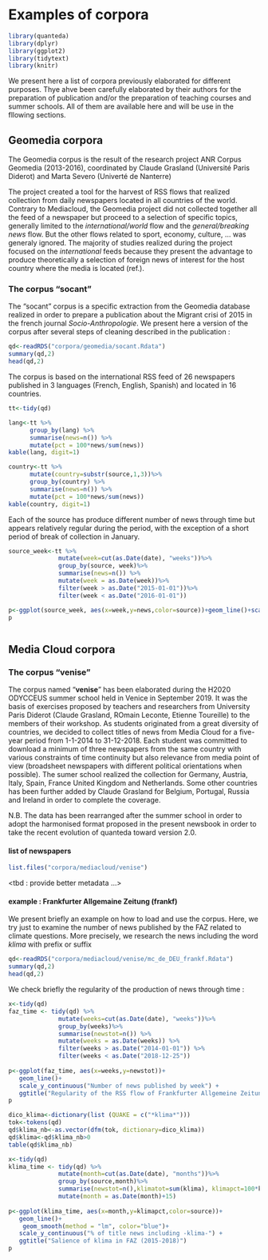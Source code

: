 # Examples of corpora {#corpus_example}

```r
library(quanteda)
library(dplyr)
library(ggplot2)
library(tidytext)
library(knitr)
```

We present here a list of corpora previously elaborated for different purposes. Thye ahve been carefully elaborated by their authors for the preparation of publication and/or the preparation of teaching courses and summer schools. All of them are available here and will be use in the fllowing sections. 


## Geomedia corpora

The Geomedia corpus is the result of the research project ANR Corpus Geomedia (2013-2016), coordinated by Claude Grasland (Université Paris Diderot) and Marta Severo (Univerté de Nanterre) 

The project created a tool for the harvest of RSS flows that realized collection from daily newspapers located in all countries of the world. Contrary to Mediacloud, the Geomedia project did not collected together all the feed of a newspaper but proceed to a selection of specific topics, generally limited to the *international/world* flow and the *general/breaking news* flow. But the other flows related to sport, economy, culture, ... was generaly ignored. The majority of studies realized during the project focused on the *international* feeds because they present the advantage to produce theoretically a selection of foreign news of interest for the host country where the media is located (ref.).

### The corpus "socant"

The "socant" corpus is a specific extraction from the Geomedia database realized in order to prepare a publication about the Migrant crisi of 2015 in the french journal *Socio-Anthropologie*. We present here a version of the corpus after several steps of cleaning described in the publication :


```r
qd<-readRDS("corpora/geomedia/socant.Rdata")
summary(qd,2)
head(qd,2)
```
The corpus is based on the international RSS feed of 26 newspapers published in 3 languages (French, English, Spanish) and located in 16  countries. 

```r
tt<-tidy(qd)

lang<-tt %>% 
      group_by(lang) %>% 
      summarise(news=n()) %>% 
      mutate(pct = 100*news/sum(news))
kable(lang, digit=1)

country<-tt %>% 
      mutate(country=substr(source,1,3))%>%
      group_by(country) %>% 
      summarise(news=n()) %>% 
      mutate(pct = 100*news/sum(news))
kable(country, digit=1)

```

Each of the source has produce different number of news through time but appears relatively regular during the period, with the exception of a short period of break of collection in January.

```r
source_week<-tt %>%
              mutate(week=cut(as.Date(date), "weeks"))%>%
              group_by(source, week)%>%
              summarise(news=n()) %>%
              mutate(week = as.Date(week))%>%
              filter(week > as.Date("2015-01-01"))%>%
              filter(week < as.Date("2016-01-01"))

p<-ggplot(source_week, aes(x=week,y=news,color=source))+geom_line()+scale_y_log10()
p



```

## Media Cloud corpora

### The corpus "venise"

The corpus named "**venise**" has been elaborated during the H2020 ODYCCEUS summer school held in Venice in September 2019. It was the basis of exercises proposed by teachers and researchers from University Paris Diderot (Claude Grasland, ROmain Leconte, Etienne Toureille) to the members of their workshop. As students originated from a great diversity of countries, we decided to collect titles of news from Media Cloud for a five-year period from 1-1-2014 to 31-12-2018. Each student was committed to download a minimum of three newspapers from the same country with various constraints of time continuity but also relevance from media point of view (broadsheet newspapers with different political orientations when possible). The sumer school realized the collection for Germany, Austria, Italy, Spain, France United Kingdom and Netherlands. Some other countries has been further added by Claude Grasland for Belgium, Portugal, Russia and Ireland in order to complete the coverage.

N.B. The data has been rearranged after the summer school in order to adopt the harmonised format proposed in the present newsbook in order to take the recent evolution of quanteda toward version 2.0. 

#### list of newspapers

```r
list.files("corpora/mediacloud/venise")
```

<tbd : provide better metadata ...>


#### example : Frankfurter Allgemaine Zeitung (frankf)

We present briefly an example on how to load and use the corpus. Here, we try just to examine the number of news published by the FAZ related to climate questions. More precisely, we research the news including the word *klima* with prefix or suffix


```r
qd<-readRDS("corpora/mediacloud/venise/mc_de_DEU_frankf.Rdata")
summary(qd,2)
head(qd,2)
```

We check briefly the regularity of the production of news through time :

```r
x<-tidy(qd)
faz_time <- tidy(qd) %>%
              mutate(weeks=cut(as.Date(date), "weeks"))%>%
              group_by(weeks)%>%
              summarise(newstot=n()) %>%
              mutate(weeks = as.Date(weeks)) %>%
              filter(weeks > as.Date("2014-01-01")) %>%
              filter(weeks < as.Date("2018-12-25"))
  
p<-ggplot(faz_time, aes(x=weeks,y=newstot))+
   geom_line()+
   scale_y_continuous("Number of news published by week") +
   ggtitle("Regularity of the RSS flow of Frankfurter Allgemeine Zeitung (2015-2018) ?")
p

```







```r
dico_klima<-dictionary(list (QUAKE = c("*klima*")))
tok<-tokens(qd)
qd$klima_nb<-as.vector(dfm(tok, dictionary=dico_klima))
qd$klima<-qd$klima_nb>0
table(qd$klima_nb)
```


```r
x<-tidy(qd)
klima_time <- tidy(qd) %>%
              mutate(month=cut(as.Date(date), "months"))%>%
              group_by(source,month)%>%
              summarise(newstot=n(),klimatot=sum(klima), klimapct=100*klimatot/newstot) %>%
              mutate(month = as.Date(month)+15)
  
p<-ggplot(klima_time, aes(x=month,y=klimapct,color=source))+
   geom_line()+
    geom_smooth(method = "lm", color="blue")+
   scale_y_continuous("% of title news including -klima-") +
   ggtitle("Salience of klima in FAZ (2015-2018)")
p

```




